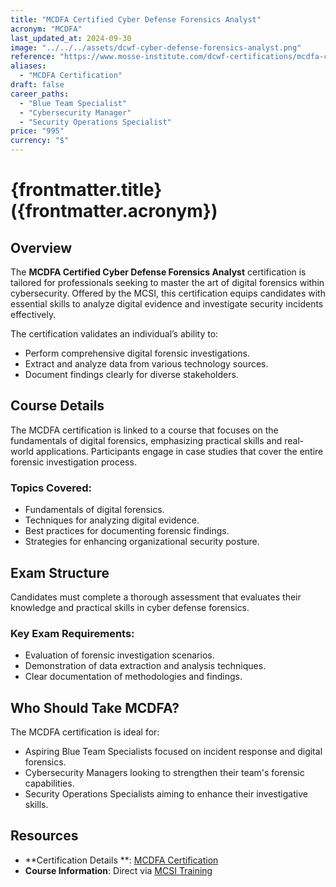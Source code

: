 ```yaml
---
title: "MCDFA Certified Cyber Defense Forensics Analyst"
acronym: "MCDFA"
last_updated_at: 2024-09-30
image: "../../../assets/dcwf-cyber-defense-forensics-analyst.png"
reference: "https://www.mosse-institute.com/dcwf-certifications/mcdfa-certified-cyber-defense-forensics-analyst.html"
aliases:
  - "MCDFA Certification"
draft: false
career_paths:
  - "Blue Team Specialist"
  - "Cybersecurity Manager"
  - "Security Operations Specialist"
price: "995"
currency: "$"
---
```


# {frontmatter.title} ({frontmatter.acronym})

## Overview

The **MCDFA Certified Cyber Defense Forensics Analyst** certification is tailored for professionals seeking to master
the art of digital forensics within cybersecurity. Offered by the MCSI, this certification equips candidates with
essential skills to analyze digital evidence and investigate security incidents effectively.

The certification validates an individual’s ability to:

- Perform comprehensive digital forensic investigations.
- Extract and analyze data from various technology sources.
- Document findings clearly for diverse stakeholders.

## Course Details

The MCDFA certification is linked to a course that focuses on the fundamentals of digital forensics, emphasizing
practical skills and real-world applications. Participants engage in case studies that cover the entire forensic
investigation process.

### Topics Covered:

- Fundamentals of digital forensics.
- Techniques for analyzing digital evidence.
- Best practices for documenting forensic findings.
- Strategies for enhancing organizational security posture.

## Exam Structure

Candidates must complete a thorough assessment that evaluates their knowledge and practical skills in cyber defense
forensics.

### Key Exam Requirements:

- Evaluation of forensic investigation scenarios.
- Demonstration of data extraction and analysis techniques.
- Clear documentation of methodologies and findings.

## Who Should Take MCDFA?

The MCDFA certification is ideal for:

- Aspiring Blue Team Specialists focused on incident response and digital forensics.
- Cybersecurity Managers looking to strengthen their team's forensic capabilities.
- Security Operations Specialists aiming to enhance their investigative skills.

## Resources

- **Certification Details
  **: [MCDFA Certification](https://www.mosse-institute.com/dcwf-certifications/mcdfa-certified-cyber-defense-forensics-analyst.html)
- **Course Information**: Direct via [MCSI Training](https://www.mosse-institute.com/)